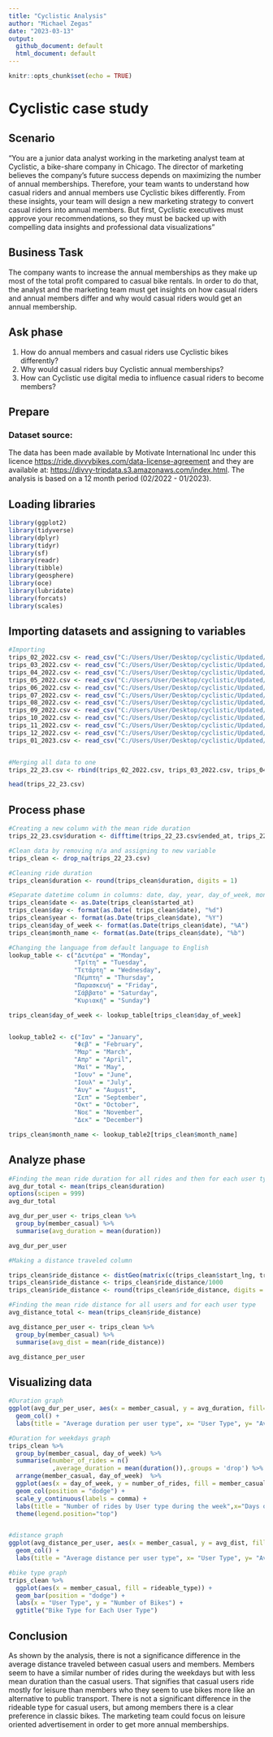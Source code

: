 ---
title: "Cyclistic Analysis"
author: "Michael Zegas"
date: "2023-03-13"
output:
  github_document: default
  html_document: default
---

```{r setup, include=FALSE}
knitr::opts_chunk$set(echo = TRUE)
```

# **Cyclistic case study**


## **Scenario**


"You are a junior data analyst working in the marketing analyst team at Cyclistic, a bike-share company in Chicago. The director of marketing believes the company's future success depends on maximizing the number of annual memberships. Therefore, your team wants to understand how casual riders and annual members use Cyclistic bikes differently. From these insights, your team will design a new marketing strategy to convert casual riders into annual members. But first, Cyclistic executives must approve your recommendations, so they must be backed up with compelling data insights and professional data visualizations"



## **Business Task**

The company wants to increase the annual memberships as they make up most of the total profit compared to casual bike rentals. In order to do that, the analyst and the marketing team must get insights on how casual riders and annual members differ and why would casual riders would get an annual membership.



## **Ask phase**

1.  How do annual members and casual riders use Cyclistic bikes differently?
2.  Why would casual riders buy Cyclistic annual memberships?
3.  How can Cyclistic use digital media to influence casual riders to become members?



## **Prepare**

### **Dataset source:**

The data has been made available by Motivate International Inc under this licence <https://ride.divvybikes.com/data-license-agreement> and they are available at: <https://divvy-tripdata.s3.amazonaws.com/index.html>. The analysis is based on a 12 month period (02/2022 - 01/2023).



## **Loading libraries**

```{r}
library(ggplot2)
library(tidyverse)
library(dplyr)
library(tidyr)
library(sf)
library(readr)
library(tibble)
library(geosphere)
library(oce)
library(lubridate)
library(forcats)
library(scales)

```


## **Importing datasets and assigning to variables**

```{r}
#Importing
trips_02_2022.csv <- read_csv("C:/Users/User/Desktop/cyclistic/Updated/202202-divvy-tripdata/202202-divvy-tripdata.csv")
trips_03_2022.csv <- read_csv("C:/Users/User/Desktop/cyclistic/Updated/202203-divvy-tripdata/202203-divvy-tripdata.csv")
trips_04_2022.csv <- read_csv("C:/Users/User/Desktop/cyclistic/Updated/202204-divvy-tripdata/202204-divvy-tripdata.csv")
trips_05_2022.csv <- read_csv("C:/Users/User/Desktop/cyclistic/Updated/202205-divvy-tripdata/202205-divvy-tripdata.csv")
trips_06_2022.csv <- read_csv("C:/Users/User/Desktop/cyclistic/Updated/202206-divvy-tripdata/202206-divvy-tripdata.csv")
trips_07_2022.csv <- read_csv("C:/Users/User/Desktop/cyclistic/Updated/202207-divvy-tripdata/202207-divvy-tripdata.csv")
trips_08_2022.csv <- read_csv("C:/Users/User/Desktop/cyclistic/Updated/202208-divvy-tripdata/202208-divvy-tripdata.csv")
trips_09_2022.csv <- read_csv("C:/Users/User/Desktop/cyclistic/Updated/202209-divvy-tripdata/202209-divvy-publictripdata.csv")
trips_10_2022.csv <- read_csv("C:/Users/User/Desktop/cyclistic/Updated/202210-divvy-tripdata/202210-divvy-tripdata.csv")
trips_11_2022.csv <- read_csv("C:/Users/User/Desktop/cyclistic/Updated/202211-divvy-tripdata/202211-divvy-tripdata.csv")
trips_12_2022.csv <- read_csv("C:/Users/User/Desktop/cyclistic/Updated/202212-divvy-tripdata/202212-divvy-tripdata.csv")
trips_01_2023.csv <- read_csv("C:/Users/User/Desktop/cyclistic/Updated/202301-divvy-tripdata.csv")


#Merging all data to one
trips_22_23.csv <- rbind(trips_02_2022.csv, trips_03_2022.csv, trips_04_2022.csv, trips_05_2022.csv, trips_06_2022.csv, trips_07_2022.csv, trips_08_2022.csv,trips_09_2022.csv, trips_10_2022.csv, trips_11_2022.csv, trips_12_2022.csv, trips_01_2023.csv)

head(trips_22_23.csv)

```


## **Process phase**

```{r}
#Creating a new column with the mean ride duration
trips_22_23.csv$duration <- difftime(trips_22_23.csv$ended_at, trips_22_23.csv$started_at, units = "mins")

#Clean data by removing n/a and assigning to new variable
trips_clean <- drop_na(trips_22_23.csv)

#Cleaning ride duration
trips_clean$duration <- round(trips_clean$duration, digits = 1)

#Separate datetime column in columns: date, day, year, day_of_week, month name
trips_clean$date <- as.Date(trips_clean$started_at) 
trips_clean$day <- format(as.Date( trips_clean$date), "%d")
trips_clean$year <- format(as.Date(trips_clean$date), "%Y")
trips_clean$day_of_week <- format(as.Date(trips_clean$date), "%A")
trips_clean$month_name <- format(as.Date(trips_clean$date), "%b")

#Changing the language from default language to English
lookup_table <- c("Δευτέρα" = "Monday",
                  "Τρίτη" = "Tuesday",
                  "Τετάρτη" = "Wednesday",
                  "Πέμπτη" = "Thursday",
                  "Παρασκευή" = "Friday",
                  "Σάββατο" = "Saturday",
                  "Κυριακή" = "Sunday")

trips_clean$day_of_week <- lookup_table[trips_clean$day_of_week]


lookup_table2 <- c("Ιαν" = "January",
                  "Φεβ" = "February",
                  "Μαρ" = "March",
                  "Απρ" = "April",
                  "Μαϊ" = "May",
                  "Ιουν" = "June",
                  "Ιουλ" = "July",
                  "Αυγ" = "August",
                  "Σεπ" = "September",
                  "Οκτ" = "October",
                  "Νοε" = "November",
                  "Δεκ" = "December")

trips_clean$month_name <- lookup_table2[trips_clean$month_name]
```


## **Analyze phase**

```{r}
#Finding the mean ride duration for all rides and then for each user type
avg_dur_total <- mean(trips_clean$duration)
options(scipen = 999)
avg_dur_total

avg_dur_per_user <- trips_clean %>%
  group_by(member_casual) %>%
  summarise(avg_duration = mean(duration))

avg_dur_per_user

#Making a distance traveled column

trips_clean$ride_distance <- distGeo(matrix(c(trips_clean$start_lng, trips_clean$start_lat), ncol = 2), matrix(c(trips_clean$end_lng, trips_clean$end_lat), ncol = 2))
trips_clean$ride_distance <- trips_clean$ride_distance/1000
trips_clean$ride_distance <- round(trips_clean$ride_distance, digits = 1)

#Finding the mean ride distance for all users and for each user type
avg_distance_total <- mean(trips_clean$ride_distance)

avg_distance_per_user <- trips_clean %>%
  group_by(member_casual) %>%
  summarise(avg_dist = mean(ride_distance))

avg_distance_per_user

```


## **Visualizing data**

```{r}
#Duration graph
ggplot(avg_dur_per_user, aes(x = member_casual, y = avg_duration, fill= member_casual)) +
  geom_col() +
  labs(title = "Average duration per user type", x= "User Type", y= "Average duration")

#Duration for weekdays graph
trips_clean %>% 
  group_by(member_casual, day_of_week) %>% 
  summarise(number_of_rides = n()
            ,average_duration = mean(duration()),.groups = 'drop') %>% 
  arrange(member_casual, day_of_week)  %>% 
  ggplot(aes(x = day_of_week, y = number_of_rides, fill = member_casual)) +
  geom_col(position = "dodge") +
  scale_y_continuous(labels = comma) +
  labs(title = "Number of rides by User type during the week",x="Days of the week",y="Number of rides",caption = "Data by Motivate International Inc", fill="User type") +
  theme(legend.position="top")


#distance graph
ggplot(avg_distance_per_user, aes(x = member_casual, y = avg_dist, fill= member_casual)) +
  geom_col() +
  labs(title = "Average distance per user type", x= "User Type", y= "Average distance")

#bike type graph
trips_clean %>%
  ggplot(aes(x = member_casual, fill = rideable_type)) +
  geom_bar(position = "dodge") +
  labs(x = "User Type", y = "Number of Bikes") +
  ggtitle("Bike Type for Each User Type")
```


## **Conclusion**

As shown by the analysis, there is not a significance difference in the average distance traveled between casual users and members. Members seem to have a similar number of rides during the weekdays but with less mean duration than the casual users. That signifies that casual users ride mostly for leisure than members who they seem to use bikes more like an alternative to public transport. 
There is not a significant difference in the rideable type for casual users, but among members there is a clear preference in classic bikes.
The marketing team could focus on leisure oriented advertisement in order to get more annual memberships.

